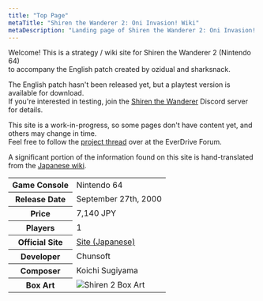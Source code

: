 ```yaml
---
title: "Top Page"
metaTitle: "Shiren the Wanderer 2: Oni Invasion! Wiki"
metaDescription: "Landing page of Shiren the Wanderer 2: Oni Invasion! Wiki"
---
```


Welcome! This is a strategy / wiki site for Shiren the Wanderer 2 (Nintendo 64)<br/>
to accompany the English patch created by ozidual and sharksnack.

The English patch hasn't been released yet, but a playtest version is available for download.<br/>If you're interested in testing, join the <a href="https://discord.gg/5y7UDFc">Shiren the Wanderer</a> Discord server for details.

This site is a work-in-progress, so some pages don't have content yet, and others may change in time.<br/>Feel free to follow the <a href="https://krikzz.com/forum/index.php?topic=8495">project thread</a> over at the EverDrive Forum.

A significant portion of the information found on this site is hand-translated from the <a href="http://shiren2.lsx3.com/">Japanese wiki</a>.

<table>
  <tr>
    <th>Game Console</th>
    <td>Nintendo 64</td>
  </tr>
  <tr>
    <th>Release Date</th>
    <td>September 27th, 2000</td>
  </tr>
  <tr>
    <th>Price</th>
    <td>7,140 JPY</td>
  </tr>
  <tr>
    <th>Players</th>
    <td>1</td>
  </tr>
  <tr>
    <th>Official Site</th>
    <td><a href="https://www.spike-chunsoft.co.jp/games/shiren2/">Site (Japanese)</a></td>
  </tr>
  <tr>
    <th>Developer</th>
    <td>Chunsoft</td>
  </tr>
  <tr>
    <th>Composer</th>
    <td>Koichi Sugiyama</td>
  </tr>
  <tr>
    <th>Box Art</th>
    <td><img src="images/shiren2-boxart.png" alt="Shiren 2 Box Art"/></td>
  </tr>
</table>
